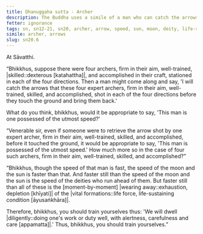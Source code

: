 ```yaml
---
title: Dhanuggaha sutta - Archer
description: The Buddha uses a simile of a man who can catch the arrows shot by well-trained archers before they touch the ground to illustrate that life-sustaining conditions wear away faster than that.
fetter: ignorance
tags: sn, sn12-21, sn20, archer, arrow, speed, sun, moon, deity, life-sustaining conditions, life force, diligence
simile: archer, arrows
slug: sn20.6
---
```


At Sāvatthi.

“Bhikkhus, suppose there were four archers, firm in their aim, well-trained, |skilled::dexterous [katahattha]|, and accomplished in their craft, stationed in each of the four directions. Then a man might come along and say, 'I will catch the arrows that these four expert archers, firm in their aim, well-trained, skilled, and accomplished, shot in each of the four directions before they touch the ground and bring them back.'

What do you think, bhikkhus, would it be appropriate to say, 'This man is one possessed of the utmost speed?'

“Venerable sir, even if someone were to retrieve the arrow shot by one expert archer, firm in their aim, well-trained, skilled, and accomplished, before it touched the ground, it would be appropriate to say, 'This man is possessed of the utmost speed.' How much more so in the case of four such archers, firm in their aim, well-trained, skilled, and accomplished?”

“Bhikkhus, though the speed of that man is fast, the speed of the moon and the sun is faster than that. And faster still than the speed of the moon and the sun is the speed of the deities who run ahead of them. But faster still than all of these is the [moment-by-moment] |wearing away::exhaustion, depletion [khīyati]| of the |vital formations::life force, life-sustaining condition [āyusaṅkhāra]|.

Therefore, bhikkhus, you should train yourselves thus: 'We will dwell |diligently::doing one's work or duty well, with alertness, carefulness and care [appamatta]|.' Thus, bhikkhus, you should train yourselves.”
